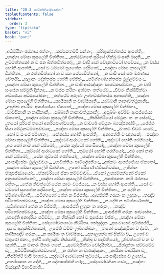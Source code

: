 ```yaml
---
title: "20.3 පාචිත්තියාදිපඤ්හා"
tableOfContents: false
sidebar:
  order: 3
type: "tipitaka"
basket: "vi"
book: "pari"
---
```



<DynamicBreadcrumb />

<Division number="481" book="pari">

<Paragraph number="2369" type="verses" book="pari">
_අධිට්ඨිතං රජනාය රත්තං,_  
_කප්පකතම්පි සන්තං;_  
_පරිභුඤ්ජන්තස්ස ආපත්ති,_  
_පඤ්හා මේසා කුසලේහි චින්තිතා._  

</Paragraph>

<Paragraph number="2370" type="verses" book="pari">
_අත්ථඞ්ගතේ සූරියේ භික්ඛු මංසානි ඛාදති,_  
_න උම්මත්තකෝ න ච පන ඛිත්තචිත්තෝ;_  
_න චාපි සෝ වේදනාට්ටෝ භවේය්‍ය,_  
_න චස්ස හෝති ආපත්ති;_  
_සෝ ච ධම්මෝ සුගතේන දේසිතෝ,_  
_පඤ්හා මේසා කුසලේහි චින්තිතා._  

</Paragraph>

<Paragraph number="2371" type="verses" book="pari">
_න රත්තචිත්තෝ න ච පන ථේය්‍යචිත්තෝ,_  
_න චාපි සෝ පරං මරණාය චේතයි;_  
_සලාකං දේන්තස්ස හෝති ඡේජ්ජං,_  
_පටිග්ගණ්හන්තස්ස ථුල්ලච්චයං;_  
_පඤ්හා මේසා කුසලේහි චින්තිතා._  

</Paragraph>

<Paragraph number="2372" type="verses" book="pari">
_න චාපි ආරඤ්ඤකං සාසඞ්කසම්මතං,_  
_න චාපි සංඝේන සම්මුති දින්නා;_  
_න චස්ස කථිනං අත්ථතං තත්ථේව,_  
_චීවරං නික්ඛිපිත්වා ගච්ඡේය්‍ය අඩ්ඪයෝජනං;_  
_තත්ථේව අරුණං උග්ගච්ඡන්තස්ස අනාපත්ති,_  
_පඤ්හා මේසා කුසලේහි චින්තිතා._  

</Paragraph>

<Paragraph number="2373" type="verses" book="pari">
_කායිකානි න වාචසිකානි,_  
_සබ්බානි නානාවත්ථුකානි;_  
_අපුබ්බං අචරිමං ආපජ්ජේය්‍ය ඒකතෝ,_  
_පඤ්හා මේසා කුසලේහි චින්තිතා._  

</Paragraph>

<Paragraph number="2374" type="verses" book="pari">
_වාචසිකානි න කායිකානි,_  
_සබ්බානි නානාවත්ථුකානි;_  
_අපුබ්බං අචරිමං ආපජ්ජේය්‍ය ඒකතෝ,_  
_පඤ්හා මේසා කුසලේහි චින්තිතා._  

</Paragraph>

<Paragraph number="2375" type="verses" book="pari">
_තිස්සිත්ථියෝ මේථුනං තං න සේවේ,_  
_තයෝ පුරිසේ තයෝ අනරියපණ්ඩකේ;_  
_න චාචරේ මේථුනං බ්‍යඤ්ජනස්මිං,_  
_ඡේජ්ජං සියා මේථුනධම්මපච්චයා;_  
_පඤ්හා මේසා කුසලේහි චින්තිතා._  

</Paragraph>

<Paragraph number="2376" type="verses" book="pari">
_මාතරං චීවරං යාචේ,_  
_නෝ ච සංඝේ පරිණතං;_  
_කේනස්ස හෝති ආපත්ති,_  
_අනාපත්ති ච ඤාතකේ;_  
_පඤ්හා මේසා කුසලේහි චින්තිතා._  

</Paragraph>

<Paragraph number="2377" type="verses" book="pari">
_කුද්ධෝ ආරාධකෝ හෝති,_  
_කුද්ධෝ හෝති ගරහියෝ;_  
_අථ කෝ නාම සෝ ධම්මෝ,_  
_යේන කුද්ධෝ පසංසියෝ;_  
_පඤ්හා මේසා කුසලේහි චින්තිතා._  

</Paragraph>

<Paragraph number="2378" type="verses" book="pari">
_තුට්ඨෝ ආරාධකෝ හෝති,_  
_තුට්ඨෝ හෝති ගරහියෝ;_  
_අථ කෝ නාම සෝ ධම්මෝ,_  
_යේන තුට්ඨෝ ගරහියෝ;_  
_පඤ්හා මේසා කුසලේහි චින්තිතා._  

</Paragraph>

<Paragraph number="2379" type="verses" book="pari">
_සංඝාදිසේසං ථුල්ලච්චයං,_  
_පාචිත්තියං පාටිදේසනීයං;_  
_දුක්කටං ආපජ්ජේය්‍ය ඒකතෝ,_  
_පඤ්හා මේසා කුසලේහි චින්තිතා._  

</Paragraph>

<Paragraph number="2380" book="pari">
උභෝ පරිපුණ්ණවීසතිවස්සා,_  
උභින්නං ඒකුපජ්ඣායෝ;_  
_ඒකාචරියෝ ඒකා කම්මවාචා,_  
_ඒකෝ උපසම්පන්නෝ ඒකෝ අනුපසම්පන්නෝ;_  
_පඤ්හා මේසා කුසලේහි චින්තිතා._  

</Paragraph>

<Paragraph number="2381" type="verses" book="pari">
_අකප්පකතං නාපි රජනාය රත්තං,_  
_තේන නිවත්ථෝ යේන කාමං වජේය්‍ය;_  
_න චස්ස හෝති ආපත්ති,_  
_සෝ ච ධම්මෝ සුගතේන දේසිතෝ;_  
_පඤ්හා මේසා කුසලේහි චින්තිතා._  

</Paragraph>

<Paragraph number="2382" type="verses" book="pari">
_න දේති න පටිග්ගණ්හාති,_  
_පටිග්ගහෝ තේන න විජ්ජති;_  
_ආපජ්ජති ගරුකං න ලහුකං,_  
_තඤ්ච පරිභෝගපච්චයා;_  
_පඤ්හා මේසා කුසලේහි චින්තිතා._  

</Paragraph>

<Paragraph number="2383" type="verses" book="pari">
_න දේති න පටිග්ගණ්හාති,_  
_පටිග්ගහෝ තේන න විජ්ජති;_  
_ආපජ්ජති ලහුකං න ගරුකං,_  
_තඤ්ච පරිභෝගපච්චයා;_  
_පඤ්හා මේසා කුසලේහි චින්තිතා._  

</Paragraph>

<Paragraph number="2384" type="verses" book="pari">
_ආපජ්ජති ගරුකං සාවසේසං,_  
_ඡාදේති අනාදරියං පටිච්ච;_  
_න භික්ඛුනී නෝ ච ඵුසේය්‍ය වජ්ජං,_  
_පඤ්හා මේසා කුසලේහි චින්තිතා._  


</Paragraph>
</Division>

<Paragraph number="2385" type="center" book="pari">
සේදමෝචනගාථා නිට්ඨිතා.



</Paragraph>

<Paragraph number="2386" type="center" book="pari">
තස්සුද්දානං


</Paragraph>

<Paragraph number="2387" type="verses" book="pari">
_අසංවාසෝ අවිස්සජ්ජි,_  
_දස ච අනුක්ඛිත්තකෝ;_  
උපේති ධම්මං උබ්භක්ඛකං,_  
_තතෝ සඤ්ඤාචිකා ච ද්වේ._  

</Paragraph>

<Paragraph number="2388" type="verses" book="pari">
_න කායිකඤ්ච ගරුකං,_  
_න කායිකං න වාචසිකං;_  
_අනාලපන්තෝ සික්ඛා ච,_  
උභෝ ච චතුරෝ ජනා._  

</Paragraph>

<Paragraph number="2389" type="verses" book="pari">
ඉත්ථී තේලඤ්ච නිස්සග්ගි,_  
_භික්ඛු ච පදවීතියෝ;_  
_නිවත්ථෝ ච න ච ඤත්ති,_  
_න මාතරං පිතරං හනේ._  

</Paragraph>

<Paragraph number="2390" type="verses" book="pari">
_අචෝදයිත්වා චෝදයිත්වා,_  
_ඡින්දන්තං සච්චමේව ච;_  
_අධිට්ඨිතඤ්චත්ථඞ්ගතේ,_  
_න රත්තං න චාරඤ්ඤකං._  

</Paragraph>

<Paragraph number="2391" type="verses" book="pari">
_කායිකා වාචසිකා ච,_  
_තිස්සිත්ථී චාපි මාතරං;_  
_කුද්ධෝ ආරාධකෝ තුට්ඨෝ,_  
_සංඝාදිසේසා ච උභෝ._  

</Paragraph>

<Paragraph number="2392" type="verses" book="pari">
_අකප්පකතං න දේති,_  
_න දේතාපජ්ජතී ගරුං;_  
_සේදමෝචනිකා ගාථා,_  
_පඤ්හා විඤ්ඤූහි විභාවිතාති._
</Paragraph>